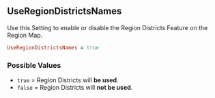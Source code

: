 ## UseRegionDistrictsNames

Use this Setting to enable or disable the Region Districts Feature on the Region Map.

```ruby
UseRegionDistrictsNames = true
```

### Possible Values

- `true` = Region Districts will **<Gn>be used</Gn>**.
- `false` = Region Districts will **<Rd>not be used</Rd>**.